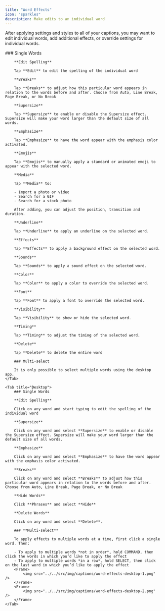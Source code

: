```yaml
---
title: "Word Effects"
icon: "sparkles"
description: Make edits to an individual word
---
```


After applying settings and styles to all of your captions, you may want to edit individual words, add additional effects, or override settings for individual words.

<Tabs>
    <Tab title="iOS">
        ### Single Words

        **Edit Spelling**

        Tap **Edit** to edit the spelling of the individual word

        **Breaks**

        Tap **Breaks** to adjust how this particular word appears in relation to the words before and after. Choose from Auto, Line Break, Page Break, or No Break

        **Supersize**

        Tap **Supersize** to enable or disable the Supersize effect. Supersize will make your word larger than the default size of all words.

        **Emphasize**

        Tap **Emphasize** to have the word appear with the emphasis color activated.

        **Emojis**

        Tap **Emojis** to manually apply a standard or animated emoji to appear with the selected word.

        **Media**

        Tap **Media** to:

        - Import a photo or video
        - Search for a GIF
        - Search for a stock photo

        After adding, you can adjust the position, transition and duration.

        **Underline**

        Tap **Underline** to apply an underline on the selected word.

        **Effects**

        Tap **Effects** to apply a background effect on the selected word.

        **Sounds**

        Tap **Sounds** to apply a sound effect on the selected word.

        **Color**

        Tap **Color** to apply a color to override the selected word.

        **Font**

        Tap **Font** to apply a font to override the selected word.

        **Visibility**

        Tap **Visibility** to show or hide the selected word.

        **Timing**

        Tap **Timing** to adjust the timing of the selected word.

        **Delete**

        Tap **Delete** to delete the entire word

        ### Multi-select

        It is only possible to select multiple words using the desktop app.
    </Tab>

    <Tab title="Desktop">
        ### Single Words

        **Edit Spelling**

        Click on any word and start typing to edit the spelling of the individual word

        **Supersize**

        Click on any word and select **Supersize** to enable or disable the Supersize effect. Supersize will make your word larger than the default size of all words.

        **Emphasize**

        Click on any word and select **Emphasize** to have the word appear with the emphasis color activated.

        **Breaks**

        Click on any word and select **Breaks** to adjust how this particular word appears in relation to the words before and after. Choose from Auto, Line Break, Page Break, or No Break

        **Hide Words**

        Click **Phrases** and select **Hide**

        **Delete Words**

        Click on any word and select **Delete**.

        ### **Multi-select**

        To apply effects to multiple words at a time, first click a single word. Then:

        - To apply to multiple words *not in order*, hold COMMAND, then click the words in which you’d like to apply the effect
        - To apply to multiple words *in a row*, hold SELECT, then click on the last word in which you’d like to apply the effect
        <Frame>
            <img src="../../src/img/captions/word-effects-desktop-1.png" />
        </Frame>
        <Frame>
            <img src="../../src/img/captions/word-effects-desktop-2.png" />
        </Frame>
    </Tab>
</Tabs>
